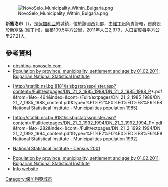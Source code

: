 [[Image:NovoSelo_Municipality_Within_Bulgaria.png|right]]

'''新塞洛市'''（{{lang-bg|Ново село}}），是[[保加利亞|保加利亞]]的城鎮，位於該國西北部，由[[維丁州|維丁州]]負責管轄，首府設於[[新塞洛_(維丁州)|新塞洛 (維丁州)]]，面積109.5平方公里，2011年人口2,979，人口密度每平方公里27.21人。

{{Coord|44|8|N|22|47|E|display=title}}

==參考資料==
*[http://obshtina-novoselo.com/ obshtina-novoselo.com]
*[http://www.nsi.bg/ORPDOCS/Census2011_1.pop_by_age.xls Population by province, municipality, settlement and age by 01.02.2011; Bulgarian National Statistical Institute] {{WebCite|url=https://www.webcitation.org/6Irx9OSLX?url=http://www.nsi.bg/ORPDOCS/Census2011_1.pop_by_age.xls |date=20130814153139 |dateformat=iso }} {{bg icon}}
*{{bg icon}}[http://statlib.nsi.bg:8181/isisbgstat/ssp/lister.asp?content=/Fullt/extpages/DN_21_2_1985_1988/DN_21_2_1985_1988_P*.pdf&from=1&to=464&index=&cont=/Fullt/extpages/DN_21_2_1985_1988/DN_21_2_1985_1988_content.pdf&type=%F1%F2%F0%E0%ED%E8%F6%E8 National Statistical Institute - Municipalities population 1985] {{Wayback|url=http://statlib.nsi.bg:8181/isisbgstat/ssp/lister.asp?content=%2FFullt%2Fextpages%2FDN_21_2_1985_1988%2FDN_21_2_1985_1988_P%2A.pdf&from=1&to=464&index=&cont=%2FFullt%2Fextpages%2FDN_21_2_1985_1988%2FDN_21_2_1985_1988_content.pdf&type=%F1%F2%F0%E0%ED%E8%F6%E8 |date=20120320152517 }}
*{{bg icon}}[http://statlib.nsi.bg:8181/isisbgstat/ssp/lister.asp?content=/Fullt/extpages/DN_21_2_1992_1994/DN_21_2_1992_1994_P*.pdf&from=1&to=282&index=&cont=/Fullt/extpages/DN_21_2_1992_1994/DN_21_2_1992_1994_content.pdf&type=%F1%F2%F0%E0%ED%E8%F6%E8 National Statistical Institute - Municipalities population 1992] {{Wayback|url=http://statlib.nsi.bg:8181/isisbgstat/ssp/lister.asp?content=%2FFullt%2Fextpages%2FDN_21_2_1992_1994%2FDN_21_2_1992_1994_P%2A.pdf&from=1&to=282&index=&cont=%2FFullt%2Fextpages%2FDN_21_2_1992_1994%2FDN_21_2_1992_1994_content.pdf&type=%F1%F2%F0%E0%ED%E8%F6%E8 |date=20140819072828 }}
*{{en icon}}[http://www.nsi.bg/Census_e/Census_e.htm National Statistical Institute - Census 2001] {{Wayback|url=http://www.nsi.bg/Census_e/Census_e.htm |date=20190107024322 }}
*[http://www.nsi.bg/ORPDOCS/Census2011_1.pop_by_age.xls Population by province, municipality, settlement and age by 01.02.2011; Bulgarian National Statistical Institute] {{WebCite|url=https://www.webcitation.org/6Irx9OSLX?url=http://www.nsi.bg/ORPDOCS/Census2011_1.pop_by_age.xls |date=20130814153139 |dateformat=iso }} {{bg icon}}
* [https://web.archive.org/web/20160304000854/http://en.vidin.government.bg/094/60-16-16/Novo_selo.html Info website] {{en icon}}

{{Bulgaria-geo-stub}}
[[Category:保加利亞城市|Category:保加利亞城市]]